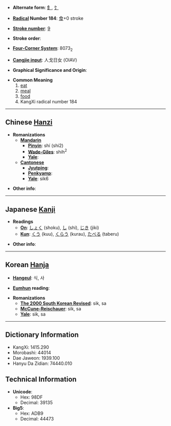 * '''Alternate form''': [[飠]], [[饣]]

* '''[[Wiktionary:Chinese radical index| Radical]] Number 184''': [[Wiktionary:Chinese radical index 食|食]]+0 stroke

* '''[[Wiktionary:Chinese total strokes index|Stroke number]]''': [[Wiktionary:Chinese total strokes index 9|9]]

* '''Stroke order''': 

* '''[[Wiktionary:Chinese four corner index|Four-Corner System]]''': 8073<sub>2</sub>

* '''[[Wiktionary:Chinese Cangjie index|Cangjie input]]''': 人戈日女 (OIAV)

* '''Graphical Significance and Origin''': 

* '''Common Meaning'''
*#[[eat]]
*# [[meal]]
*# [[food]]
*# KangXi radical number 184


----

== Chinese [[Hanzi]] ==

* '''Romanizations'''
** '''[[Mandarin]]'''
*** '''[[Pinyin]]''': shí (shi2)
*** '''[[Wade-Giles]]''': shih<sup>2</sup>
*** '''[[Yale]]''': 
** '''[[Cantonese]]'''
*** '''[[Jyutping]]''':
*** '''[[Penkyamp]]''': 
*** '''[[Yale]]''': sik6

* '''Other info''': 

----

== Japanese [[Kanji]] ==

* '''Readings'''
** '''[[On]]''': [[しょく]] (shoku), [[し]] (shi), [[じき]] (jiki)
** '''[[Kun]]''': [[くう]] (kuu), [[くらう]] (kurau), [[たべる]] (taberu)

* '''Other info''':  

----

== Korean [[Hanja]] ==

* '''[[Hangeul]]''': 식, 사

* '''[[Eumhun]] reading''': 

* '''Romanizations'''
** '''[[The 2000 South Korean Revised Romanization|The 2000 South Korean Revised]]''': sik, sa
** '''[[McCune-Reischauer]]''': sik, sa
** '''[[Yale]]''': sik, sa

----

== Dictionary Information ==

* KangXi: 1415.290
* Morobashi: 44014
* Dae Jaweon: 1939.100
* Hanyu Da Zidian: 74440.010

== Technical Information ==

* '''Unicode''':
** Hex: 98DF
** Decimal: 39135
* '''Big5''':
** Hex: ADB9
** Decimal: 44473